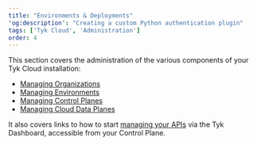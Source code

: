 ```yaml
---
title: "Environments & Deployments"
'og:description': "Creating a custom Python authentication plugin"
tags: ['Tyk Cloud', 'Administration']
order: 4
---
```


This section covers the administration of the various components of your Tyk Cloud installation:

* [Managing Organizations](/tyk-cloud/environments-&-deployments/managing-organisations.md)
* [Managing Environments](/tyk-cloud/environments-&-deployments/managing-environments.md)
* [Managing Control Planes](/tyk-cloud/environments-&-deployments/managing-control-planes.md)
* [Managing Cloud Data Planes](/tyk-cloud/environments-&-deployments/managing-gateways.md)

It also covers links to how to start [managing your APIs](/tyk-cloud/environments-&-deployments/managing-apis.md) via the Tyk Dashboard, accessible from your Control Plane.
